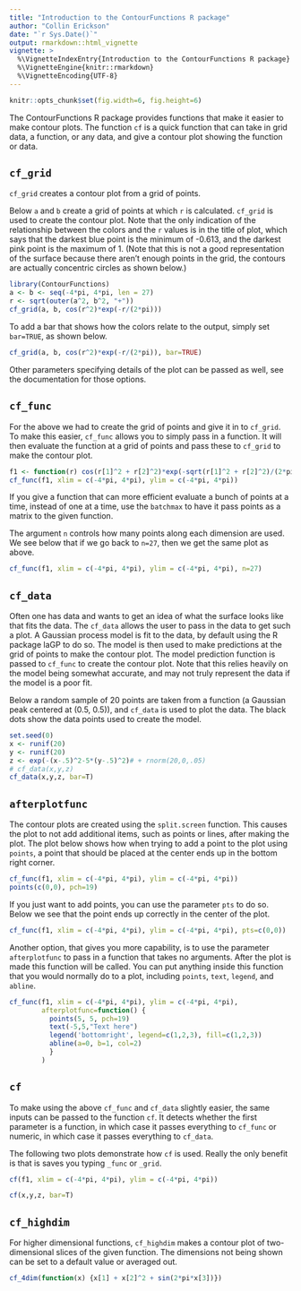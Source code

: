 ```yaml
---
title: "Introduction to the ContourFunctions R package"
author: "Collin Erickson"
date: "`r Sys.Date()`"
output: rmarkdown::html_vignette
vignette: >
  %\VignetteIndexEntry{Introduction to the ContourFunctions R package}
  %\VignetteEngine{knitr::rmarkdown}
  %\VignetteEncoding{UTF-8}
---
```


```r
knitr::opts_chunk$set(fig.width=6, fig.height=6)
```


The ContourFunctions R package provides functions that make it easier to make contour plots. The function `cf` is a quick function that can take in grid data, a function, or any data, and give a contour plot showing the function or data.

## `cf_grid`

`cf_grid` creates a contour plot from a grid of points.

Below `a` and `b` create a grid of points at which `r` is calculated. `cf_grid` is used to create the contour plot.
Note that the only indication of the relationship between the colors and the `r` values is in the title of plot, which says that the darkest blue point is the minimum of -0.613, and the darkest pink point is the maximum of 1. (Note that this is not a good representation of the surface because there aren't enough points in the grid, the contours are actually concentric circles as shown below.)

```r
library(ContourFunctions)
a <- b <- seq(-4*pi, 4*pi, len = 27)
r <- sqrt(outer(a^2, b^2, "+"))
cf_grid(a, b, cos(r^2)*exp(-r/(2*pi)))
```

To add a bar that shows how the colors relate to the output, simply set `bar=TRUE`, as shown below.

```r

cf_grid(a, b, cos(r^2)*exp(-r/(2*pi)), bar=TRUE)
```

Other parameters specifying details of the plot can be passed as well, see 
the documentation for those options.


## `cf_func`

For the above we had to create the grid of points and give it in to `cf_grid`. To make this easier, `cf_func` allows you to simply pass in a function. It will then evaluate the function at a grid of points and pass these to `cf_grid` to make the contour plot.

```r
f1 <- function(r) cos(r[1]^2 + r[2]^2)*exp(-sqrt(r[1]^2 + r[2]^2)/(2*pi))
cf_func(f1, xlim = c(-4*pi, 4*pi), ylim = c(-4*pi, 4*pi))
```


If you give a function that can more efficient evaluate a bunch of points at a time, instead of one at a time, use the `batchmax` to have it pass points as a matrix to the given function.

The argument `n` controls how many points along each dimension are used. We see below that if we go back to `n=27`, then we get the same plot as above.


```r
cf_func(f1, xlim = c(-4*pi, 4*pi), ylim = c(-4*pi, 4*pi), n=27)
```



## `cf_data`

Often one has data and wants to get an idea of what the surface looks like that fits the data. The `cf_data` allows the user to pass in the data to get such a plot. A Gaussian process model is fit to the data, by default using the R package laGP to do so. The model is then used to make predictions at the grid of points to make the contour plot. The model prediction function is passed to `cf_func` to create the contour plot.
Note that this relies heavily on the model being somewhat accurate, and may not truly represent the data if the model is a poor fit.

Below a random sample of 20 points are taken from a function (a Gaussian peak centered at (0.5, 0.5)), and `cf_data` is used to plot the data. The black dots show the data points used to create the model.

```r
set.seed(0)
x <- runif(20)
y <- runif(20)
z <- exp(-(x-.5)^2-5*(y-.5)^2)# + rnorm(20,0,.05)
# cf_data(x,y,z)
cf_data(x,y,z, bar=T)
```



## `afterplotfunc`

The contour plots are created using the `split.screen` function.
This causes the plot to not add additional items, such as points or lines, after making the plot. The plot below shows how when trying to add a point to the plot using `points`, a point that should be placed at the center ends up in the bottom right corner.


```r
cf_func(f1, xlim = c(-4*pi, 4*pi), ylim = c(-4*pi, 4*pi))
points(c(0,0), pch=19)
```

If you just want to add points, you can use the parameter `pts` to do so. Below we see that the point ends up correctly in the center of the plot.

```r
cf_func(f1, xlim = c(-4*pi, 4*pi), ylim = c(-4*pi, 4*pi), pts=c(0,0))
```

Another option, that gives you more capability, is to use the parameter `afterplotfunc` to pass in a function that takes no arguments. After the plot is made this function will be called. You can put anything inside this function that you would normally do to a plot, including `points`, `text`, `legend`, and `abline`.



```r
cf_func(f1, xlim = c(-4*pi, 4*pi), ylim = c(-4*pi, 4*pi),
        afterplotfunc=function() {
          points(5, 5, pch=19)
          text(-5,5,"Text here")
          legend('bottomright', legend=c(1,2,3), fill=c(1,2,3))
          abline(a=0, b=1, col=2)
          }
        )
```



## `cf`

To make using the above `cf_func` and `cf_data` slightly easier, the same inputs can be passed to the function `cf`. It detects whether the first parameter is a function, in which case it passes everything to `cf_func` or numeric, in which case it passes everything to `cf_data`.

The following two plots demonstrate how `cf` is used. Really the only benefit is that is saves you typing `_func` or `_grid`.

```r
cf(f1, xlim = c(-4*pi, 4*pi), ylim = c(-4*pi, 4*pi))
```

```r
cf(x,y,z, bar=T)
```


## `cf_highdim`

For higher dimensional functions, `cf_highdim` makes a contour plot
of two-dimensional slices of the given function.
The dimensions not being shown can be set to a default value
or averaged out.

```r
cf_4dim(function(x) {x[1] + x[2]^2 + sin(2*pi*x[3])})
```

